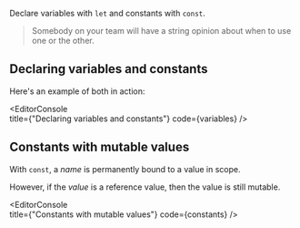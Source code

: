 
Declare variables with `let` and constants with `const`. 

> Somebody on your team will have a string opinion about when to use one or the other.

## Declaring variables and constants

Here's an example of both in action:

<EditorConsole   
  title={"Declaring variables and constants"}
  code={variables}
/>

## Constants with mutable values

With `const`, a _name_ is permanently bound to a value in scope. 

However, if the _value_ is a reference value, then the value is still mutable.

<EditorConsole   
  title={"Constants with mutable values"}
  code={constants}
/>
